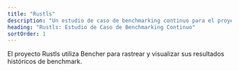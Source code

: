 ```yaml
---
title: "Rustls"
description: "Un estudio de caso de benchmarking continuo para el proyecto Rustls. Aprende cómo detectan las regresiones de rendimiento en CI."
heading: "Rustls: Estudio de Caso de Benchmarking Continuo"
sortOrder: 1
---
```



<WhatIsRustls />

<BenchmarkingRustls />

<ContinuousBenchmarkingForRustls />

<RustlsCiBench />

<RustlsBenchRunner />

<BareMetalServer />

<TrophyCase />

<WrapUp />

<BencherFooter>
El proyecto Rustls utiliza Bencher para rastrear y visualizar sus resultados históricos de benchmark.
</BencherFooter>